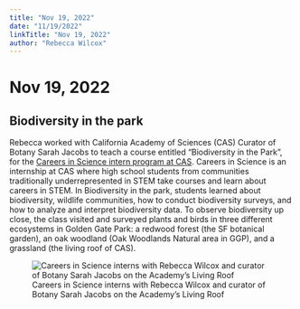 ```yaml
---
title: "Nov 19, 2022"
date: "11/19/2022"
linkTitle: "Nov 19, 2022"
author: "Rebecca Wilcox"
---
```


# Nov 19, 2022

<!-- add info here -->

## Biodiversity in the park

Rebecca worked with California Academy of Sciences (CAS) Curator of Botany Sarah Jacobs to teach a course entitled "Biodiversity in the Park", for the [Careers in Science intern program at CAS](https://www.calacademy.org/careers-in-science-cis-intern-program). Careers in Science is an internship at CAS where high school students from communities traditionally underrepresented in STEM take courses and learn about careers in STEM. In Biodiversity in the park, students learned about biodiversity, wildlife communities, how to conduct biodiversity surveys, and how to analyze and interpret biodiversity data. To observe biodiversity up close, the class visited and surveyed plants and birds in three different ecosystems in Golden Gate Park: a redwood forest (the SF botanical garden), an oak woodland (Oak Woodlands Natural area in GGP), and a grassland (the living roof of CAS).

![Careers in Science interns with Rebecca Wilcox and curator of Botany Sarah Jacobs on the Academy's Living Roof](images/Biodiversity_CiS_Fall2022.png)
